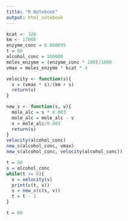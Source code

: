 ```yaml
---
title: "R Notebook"
output: html_notebook
---
```


```r
kcat <- 320
km <- 17000
enzyme_conc = 0.000095
t = 60
alcohol_conc = 160000
moles_enzyme = (enzyme_conc * 100)/1000
vmax = moles_enzyme * kcat * 4
```

```r
velocity <- function(s){
  v = (vmax * s)/(km + s)
  return(v)
}

new_s <- function(s, v){
  mole_alc = s * 0.003
  mole_alc = mole_alc - v
  s = mole_alc/0.003
  return(s)
}
velocity(alcohol_conc)
new_s(alcohol_conc, vmax)
new_s(alcohol_conc, velocity(alcohol_conc))
```


```r
t = 60
s = alcohol_conc
while(t >= 0){
  v = velocity(s)
  print(c(t, v))
  s = new_s(c(s, v))
  t = t - 1
}
```
```r
t = 60

```

